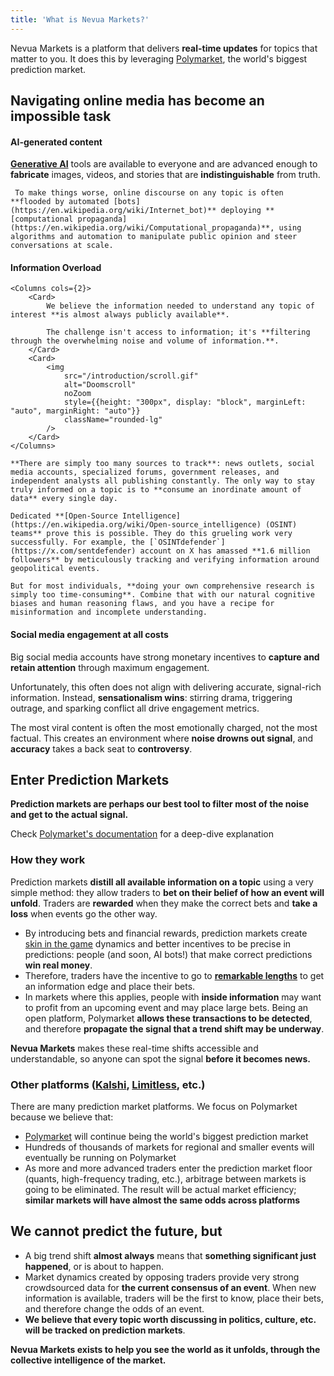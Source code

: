 ```yaml
---
title: 'What is Nevua Markets?'
---
```


Nevua Markets is a platform that delivers **real-time updates** for topics that matter to you. It does this by leveraging [Polymarket](https://polymarket.com), the world's biggest prediction market.

## Navigating online media has become an impossible task

 #### AI-generated content
    
 <Card
    img="/introduction/ai.gif"
    href="https://x.com/AngryTomtweets/status/1975499455035220353">
     **[Generative AI](https://en.wikipedia.org/wiki/Generative_artificial_intelligence)** tools are available to everyone and are advanced enough to **fabricate** images, videos, and stories that are **indistinguishable** from truth. 
 
     To make things worse, online discourse on any topic is often **flooded by automated [bots](https://en.wikipedia.org/wiki/Internet_bot)** deploying **[computational propaganda](https://en.wikipedia.org/wiki/Computational_propaganda)**, using algorithms and automation to manipulate public opinion and steer conversations at scale.
 </Card>

#### Information Overload
    <Columns cols={2}>
        <Card>
            We believe the information needed to understand any topic of interest **is almost always publicly available**. 

            The challenge isn't access to information; it's **filtering through the overwhelming noise and volume of information.**.
        </Card>
        <Card>
            <img
                src="/introduction/scroll.gif" 
                alt="Doomscroll" 
                noZoom 
                style={{height: "300px", display: "block", marginLeft: "auto", marginRight: "auto"}}
                className="rounded-lg" 
            />
        </Card>
    </Columns>

    **There are simply too many sources to track**: news outlets, social media accounts, specialized forums, government releases, and independent analysts all publishing constantly. The only way to stay truly informed on a topic is to **consume an inordinate amount of data** every single day.
    
    Dedicated **[Open-Source Intelligence](https://en.wikipedia.org/wiki/Open-source_intelligence) (OSINT) teams** prove this is possible. They do this grueling work very successfully. For example, the [`OSINTdefender`](https://x.com/sentdefender) account on X has amassed **1.6 million followers** by meticulously tracking and verifying information around geopolitical events.

    But for most individuals, **doing your own comprehensive research is simply too time-consuming**. Combine that with our natural cognitive biases and human reasoning flaws, and you have a recipe for misinformation and incomplete understanding.



#### Social media engagement at all costs

<Columns cols={2}>
<Card
    img="/introduction/stephen-king.png"
    href="https://x.com/StephenKing/status/1945107938307092765">
</Card>

Big social media accounts have strong monetary incentives to **capture and retain attention** through maximum engagement. 

Unfortunately, this often does not align with delivering accurate, signal-rich information. Instead, **sensationalism wins**: stirring drama, triggering outrage, and sparking conflict all drive engagement metrics. 

The most viral content is often the most emotionally charged, not the most factual. This creates an environment where **noise drowns out signal**, and **accuracy** takes a back seat to **controversy**.
</Columns>


## Enter Prediction Markets

**Prediction markets are perhaps our best tool to filter most of the noise and get to the actual signal.** 

<Note>Check [Polymarket's documentation](https://docs.polymarket.com/polymarket-learn/get-started/what-is-polymarket) for a deep-dive explanation</Note>

### How they work

Prediction markets **distill all available information on a topic** using a very simple method: they allow traders to **bet on their belief of how an event will unfold**. Traders are **rewarded** when they make the correct bets and **take a loss** when events go the other way. 

- By introducing bets and financial rewards, prediction markets create [skin in the game](https://en.wikipedia.org/wiki/Skin_in_the_game) dynamics and better incentives to be precise in predictions: people (and soon, AI bots!) that make correct predictions **win real money**.
- Therefore, traders have the incentive to go to **[remarkable lengths](https://x.com/EasyEatsBodega/status/1975346341942276288)** to get an information edge and place their bets.
- In markets where this applies, people with **inside information** may want to profit from an upcoming event and may place large bets. Being an open platform, Polymarket **allows these transactions to be detected**, and therefore **propagate the signal that a trend shift may be underway**.

<Tip>**Nevua Markets** makes these real-time shifts accessible and understandable, so anyone can spot the signal **before it becomes news.**</Tip>

### Other platforms ([Kalshi](https://kalshi.com/), [Limitless](https://limitless.exchange/), etc.)

There are many prediction market platforms. We focus on Polymarket because we believe that:

- [Polymarket](https://polymarket.com) will continue being the world's biggest prediction market
- Hundreds of thousands of markets for regional and smaller events will eventually be running on Polymarket
- As more and more advanced traders enter the prediction market floor (quants, high-frequency trading, etc.), arbitrage between markets is going to be eliminated. The result will be actual market efficiency; **similar markets will have almost the same odds across platforms**

## We cannot predict the future, but

- A big trend shift **almost always** means that **something significant just happened**, or is about to happen.
- Market dynamics created by opposing traders provide very strong crowdsourced data for **the current consensus of an event**. When new information is available, traders will be the first to know, place their bets, and therefore change the odds of an event.
- **We believe that every topic worth discussing in politics, culture, etc. will be tracked on prediction markets**.

<Tip>**Nevua Markets exists to help you see the world as it unfolds, through the collective intelligence of the market.**</Tip>
